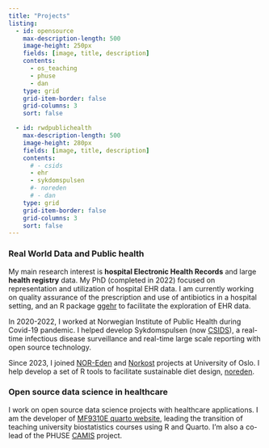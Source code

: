 ```yaml
---
title: "Projects"
listing:
  - id: opensource
    max-description-length: 500
    image-height: 250px
    fields: [image, title, description]
    contents:
      - os_teaching
      - phuse
      - dan
    type: grid
    grid-item-border: false
    grid-columns: 3
    sort: false

  - id: rwdpublichealth
    max-description-length: 500
    image-height: 280px
    fields: [image, title, description]
    contents: 
      # - csids
      - ehr
      - sykdomspulsen
      #- noreden
      # - dan
    type: grid
    grid-item-border: false
    grid-columns: 3
    sort: false
---
```



### Real World Data and Public health

My main research interest is **hospital Electronic Health Records** and large **health registry** data. My PhD (completed in 2022) focused on representation and utilization of hospital EHR data. I am currently working on quality assurance of the prescription and use of antibiotics in a hospital setting, and an R package [ggehr](https://github.com/chizapoth/ggehr) to facilitate the exploration of EHR data.

In 2020-2022, I worked at Norwegian Institute of Public Health during Covid-19 pandemic. I helped develop Sykdomspulsen (now [CSIDS](https://www.csids.no)), a real-time infectious disease surveillance and real-time large scale reporting with open source technology. 

Since 2023, I joined [NOR-Eden](https://www.med.uio.no/imb/english/research/projects/nor-eden/) and [Norkost](https://www.med.uio.no/imb/english/research/projects/norkost/) projects at University of Oslo. I help develop a set of R tools to facilitate sustainable diet design, [noreden](https://chizapoth.github.io/noreden/).

::: {#rwdpublichealth}
:::


### Open source data science in healthcare

I work on open source data science projects with healthcare applications. I am the developer of [MF9310E quarto website](https://ocbe-uio.github.io/teaching_mf9130e/), leading the transition of teaching university biostatistics courses using R and Quarto. I'm also a co-lead of the PHUSE [CAMIS](https://psiaims.github.io/CAMIS/) project.

::: {#opensource}
:::





